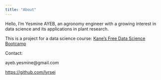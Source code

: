 ```yaml
---
title: "About"
---
```


Hello, I'm Yesmine AYEB, an agronomy engineer with a growing interest in data science and its applications in plant research.

This is a project for a data science course: [Kane's Free Data Science Bootcamp](https://bootcamp.davidkane.info)

Contact:

ayeb.yesmine\@gmail.com

<https://github.com/lyrsei>
